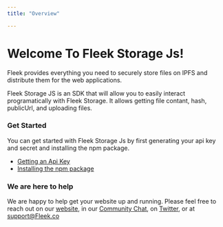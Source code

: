 ```yaml
---
title: "Overview"

---
```

# Welcome To Fleek Storage Js!

Fleek provides everything you need to securely store files on IPFS and distribute them for the web applications.

Fleek Storage JS is an SDK that will allow you to easily interact programatically with Fleek Storage. It allows getting file contant, hash, publicUrl, and uploading files.

### Get Started

You can get started with Fleek Storage Js by first generating your api key and secret and installing the npm package.

- [Getting an Api Key](/Storage/FleekStorageJs/GettingApiKeys)
- [Installing the npm package](/Storage/FleekStorageJs/InstallingPackage)

### We are here to help

We are happy to help get your website up and running. Please feel free to reach out on our [website](https://Fleek.co), in our [Community Chat](https://join.slack.com/t/fleek-public/shared_invite/zt-bxna7y1d-PbVdut4rgHt5jM6Zjg9g9A), on [Twitter](https://twitter.com/FleekHQ), or at support@Fleek.co

